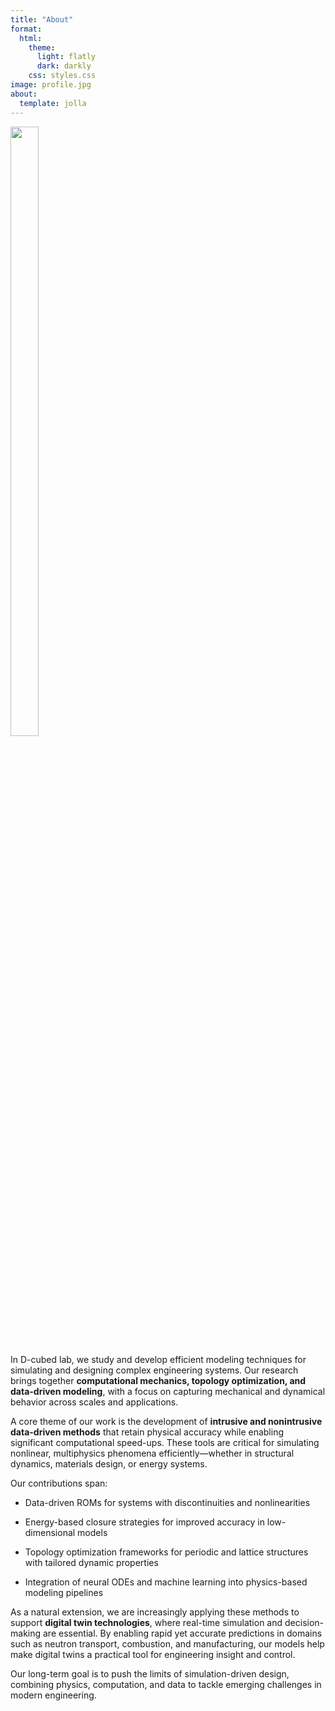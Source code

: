 ```yaml
---
title: "About"
format:
  html:
    theme:
      light: flatly
      dark: darkly
    css: styles.css
image: profile.jpg
about:
  template: jolla
---
```

![](D3_logo.png){width=30% height=50% fig-align="center"}

In D-cubed lab, we study and develop efficient modeling techniques for simulating and designing complex engineering systems. Our research brings together **computational mechanics, topology optimization, and data-driven modeling**, with a focus on capturing mechanical and dynamical behavior across scales and applications.

A core theme of our work is the development of **intrusive and nonintrusive data-driven methods** that retain physical accuracy while enabling significant computational speed-ups. These tools are critical for simulating nonlinear, multiphysics phenomena efficiently—whether in structural dynamics, materials design, or energy systems.

Our contributions span:

- Data-driven ROMs for systems with discontinuities and nonlinearities

- Energy-based closure strategies for improved accuracy in low-dimensional models

- Topology optimization frameworks for periodic and lattice structures with tailored dynamic properties

- Integration of neural ODEs and machine learning into physics-based modeling pipelines

As a natural extension, we are increasingly applying these methods to support **digital twin technologies**, where real-time simulation and decision-making are essential. By enabling rapid yet accurate predictions in domains such as neutron transport, combustion, and manufacturing, our models help make digital twins a practical tool for engineering insight and control.

Our long-term goal is to push the limits of simulation-driven design, combining physics, computation, and data to tackle emerging challenges in modern engineering.

```{=html}
<style>

/* Ensure paragraphs, headings, and lists are left-aligned */
h1, h2, h3, h4, h5, h6, ul, ol {
  text-align: left !important;
}

/* Remove Bootstrap's default centering */
.container, .main-content {
  text-align: left !important;
}

/* Optional: Fix alignment for specific sections */
#about, #research-focus, #certifications {
  text-align: left !important;
}
</style>
```
